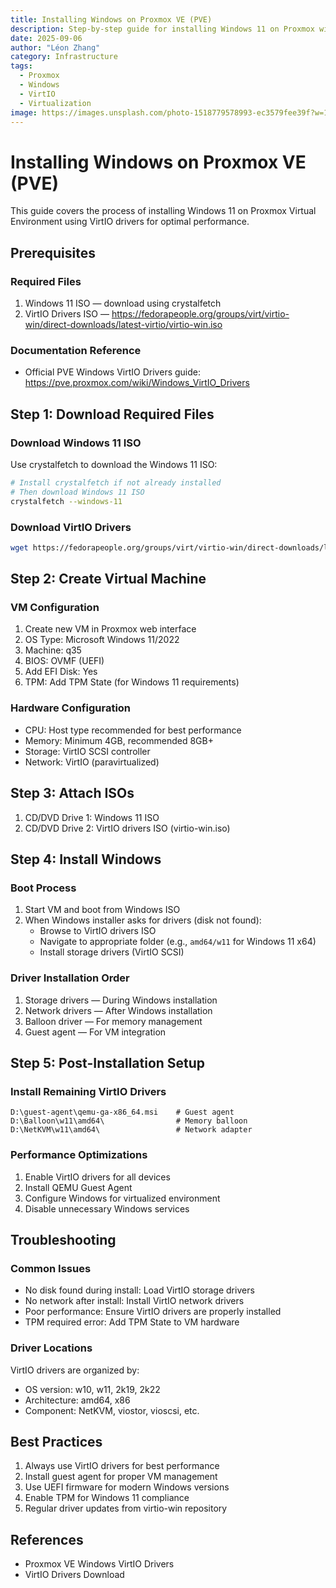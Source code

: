 ```yaml
---
title: Installing Windows on Proxmox VE (PVE)
description: Step-by-step guide for installing Windows 11 on Proxmox with VirtIO drivers, recommended VM settings, and troubleshooting.
date: 2025-09-06
author: "Léon Zhang"
category: Infrastructure
tags:
  - Proxmox
  - Windows
  - VirtIO
  - Virtualization
image: https://images.unsplash.com/photo-1518779578993-ec3579fee39f?w=1200&h=600&fit=crop
---
```


# Installing Windows on Proxmox VE (PVE)

This guide covers the process of installing Windows 11 on Proxmox Virtual Environment using VirtIO drivers for optimal performance.

## Prerequisites

### Required Files
1. Windows 11 ISO — download using crystalfetch
2. VirtIO Drivers ISO — https://fedorapeople.org/groups/virt/virtio-win/direct-downloads/latest-virtio/virtio-win.iso

### Documentation Reference
- Official PVE Windows VirtIO Drivers guide: https://pve.proxmox.com/wiki/Windows_VirtIO_Drivers

## Step 1: Download Required Files

### Download Windows 11 ISO
Use crystalfetch to download the Windows 11 ISO:
```bash
# Install crystalfetch if not already installed
# Then download Windows 11 ISO
crystalfetch --windows-11
```

### Download VirtIO Drivers
```bash
wget https://fedorapeople.org/groups/virt/virtio-win/direct-downloads/latest-virtio/virtio-win.iso
```

## Step 2: Create Virtual Machine

### VM Configuration
1. Create new VM in Proxmox web interface
2. OS Type: Microsoft Windows 11/2022
3. Machine: q35
4. BIOS: OVMF (UEFI)
5. Add EFI Disk: Yes
6. TPM: Add TPM State (for Windows 11 requirements)

### Hardware Configuration
- CPU: Host type recommended for best performance
- Memory: Minimum 4GB, recommended 8GB+
- Storage: VirtIO SCSI controller
- Network: VirtIO (paravirtualized)

## Step 3: Attach ISOs

1. CD/DVD Drive 1: Windows 11 ISO
2. CD/DVD Drive 2: VirtIO drivers ISO (virtio-win.iso)

## Step 4: Install Windows

### Boot Process
1. Start VM and boot from Windows ISO
2. When Windows installer asks for drivers (disk not found):
   - Browse to VirtIO drivers ISO
   - Navigate to appropriate folder (e.g., `amd64/w11` for Windows 11 x64)
   - Install storage drivers (VirtIO SCSI)

### Driver Installation Order
1. Storage drivers — During Windows installation
2. Network drivers — After Windows installation
3. Balloon driver — For memory management
4. Guest agent — For VM integration

## Step 5: Post-Installation Setup

### Install Remaining VirtIO Drivers
```text
D:\guest-agent\qemu-ga-x86_64.msi    # Guest agent
D:\Balloon\w11\amd64\                # Memory balloon
D:\NetKVM\w11\amd64\                 # Network adapter
```

### Performance Optimizations
1. Enable VirtIO drivers for all devices
2. Install QEMU Guest Agent
3. Configure Windows for virtualized environment
4. Disable unnecessary Windows services

## Troubleshooting

### Common Issues
- No disk found during install: Load VirtIO storage drivers
- No network after install: Install VirtIO network drivers
- Poor performance: Ensure VirtIO drivers are properly installed
- TPM required error: Add TPM State to VM hardware

### Driver Locations
VirtIO drivers are organized by:
- OS version: w10, w11, 2k19, 2k22
- Architecture: amd64, x86
- Component: NetKVM, viostor, vioscsi, etc.

## Best Practices
1. Always use VirtIO drivers for best performance
2. Install guest agent for proper VM management
3. Use UEFI firmware for modern Windows versions
4. Enable TPM for Windows 11 compliance
5. Regular driver updates from virtio-win repository

## References

- Proxmox VE Windows VirtIO Drivers
- VirtIO Drivers Download

